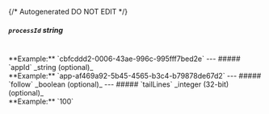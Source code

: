 {/* Autogenerated DO NOT EDIT  */}
##### `processId` _string_
<br/>
**Example:** `cbfcddd2-0006-43ae-996c-995fff7bed2e`
---
##### `appId` _string (optional)_
<br/>
**Example:** `app-af469a92-5b45-4565-b3c4-b79878de67d2`
---
##### `follow` _boolean (optional)_
---
##### `tailLines` _integer (32-bit) (optional)_
<br/>
**Example:** `100`


